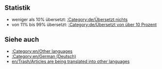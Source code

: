 {{en/Bilingual box| De
| ''Diese Seite liefert einen Index für eine breite Palette von '''Artikeln, welche in die deutsche Sprache übersetzt werden''' im OpenTTD Wiki.<br/>Artikel mit {{en/s|Übersetzung/De}} und {{en/s|Während Übersetzung/De}} werden automatisch hier angezeigt.''
| ''This page provides an index for a wide range of '''articles are being translated into German''' in OpenTTD Wiki.<br/>Articles with {{en/s|Übersetzung/De}} and {{en/s|Während Übersetzung/De}} templates automatically go here.''}}

== Statistik ==
* weniger als 10% übersetzt: [[:Category:de/Übersetzt nichts]]
* von 11% bis 99% übersetzt: [[:Category:de/Übersetzt von über 10 Prozent]]

== Siehe auch ==
*[[:Category:en/Other languages]]
*[[:Category:en/German (Deutsch)]]
*[[en/Trash/Articles are being translated into other languages]]